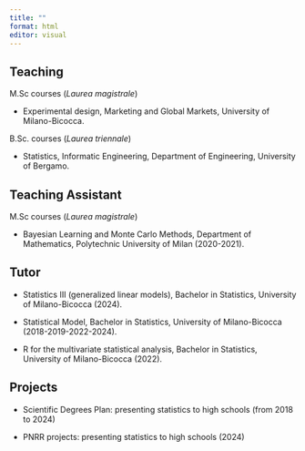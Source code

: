 ```yaml
---
title: ""
format: html
editor: visual
---
```


## Teaching

M.Sc courses (*Laurea magistrale*)

-   Experimental design, Marketing and Global Markets, University of Milano-Bicocca.

B.Sc. courses (*Laurea triennale*)

-   Statistics, Informatic Engineering, Department of Engineering, University of Bergamo.

## Teaching Assistant

M.Sc courses (*Laurea magistrale*)

-   Bayesian Learning and Monte Carlo Methods, Department of Mathematics, Polytechnic University of Milan (2020-2021).

## Tutor

- Statistics III (generalized linear models), Bachelor in Statistics, University of Milano-Bicocca (2024).

-   Statistical Model, Bachelor in Statistics, University of Milano-Bicocca (2018-2019-2022-2024).
-   R for the multivariate statistical analysis, Bachelor in Statistics, University of Milano-Bicocca (2022).

## Projects

-   Scientific Degrees Plan: presenting statistics to high schools (from 2018 to 2024)

- PNRR projects: presenting statistics to high schools (2024)
